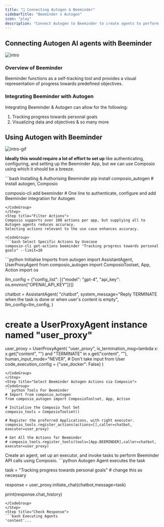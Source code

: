 ```yaml
---
title: "🚀 Connecting Autogen & Beeminder"
sidebarTitle: "Beeminder x Autogen"
icon: "play"
description: "Connect Autogen to Beeminder to create agents to perform tasks using natural language"
---
```


## Connecting Autogen AI agents with Beeminder
![intro](/media/intro.jpg)

### Overview of Beeminder

Beeminder functions as a self-tracking tool and provides a visual representation of progress towards predefined objectives.

### Integrating Beeminder with Autogen

Integrating Beeminder & Autogen can allow for the following:

1. Tracking progress towards personal goals
2. Visualizing data and objectives
& so many more

## Using Autogen with Beeminder
![intro-gif](/media/intro.gif)
<Steps>
<Step title="Setting Up the Environment">

**Ideally this would require a lot of effort to set up** like authenticating, configuring, and setting up the Beeminder App, but we can use Composio using which it should be a breeze.

<CodeGroup>
```bash Installing & Authorising Beeminder
pip install composio_autogen # Install autogen, Composio 

composio-cli add beeminder # One line to authenticate, configure and add Beeminder integration for Autogen
```
</CodeGroup>
</Step>
<Step title="Filter Actions">
Composio supports over 100 actions per app, but supplying all to Autogen agents reduces accuracy.
Selecting actions relevant to the use case enhances accuracy.

<CodeGroup>
```bash Select Specific Actions by Usecase
composio-cli get-actions beeminder "Tracking progress towards personal goals" --limit=10
```
</CodeGroup>

</Step>
<Step title="Import Base Packages">

<CodeGroup>
```python Initialise Imports
from autogen import AssistantAgent, UserProxyAgent
from composio_autogen import ComposioToolset, App, Action
import os

llm_config = {"config_list": [{"model": "gpt-4", "api_key": os.environ["OPENAI_API_KEY"]}]}

chatbot = AssistantAgent(
    "chatbot",
    system_message="Reply TERMINATE when the task is done or when user's content is empty",
    llm_config=llm_config,
)

# create a UserProxyAgent instance named "user_proxy"
user_proxy = UserProxyAgent(
    "user_proxy",
    is_termination_msg=lambda x: x.get("content", "") and "TERMINATE" in x.get("content", ""),
    human_input_mode="NEVER", # Don't take input from User
    code_execution_config = {"use_docker": False}
)
```
</CodeGroup>
</Step>
<Step title="Select Beeminder Autogen Actions via Composio">
<CodeGroup>
```python Tools For Beeminder
# Import from composio_autogen
from composio_autogen import ComposioToolset, App, Action

# Initialise the Composio Tool Set
composio_tools = ComposioToolset()

# Register the preferred Applications, with right executor. 
composio_tools.register_actions(actions=[],caller=chatbot, executor=user_proxy)

# Get All the Actions for Beeminder
# composio_tools.register_tools(tools=[App.BEEMINDER],caller=chatbot, executor=user_proxy) 
```
</CodeGroup>
</Step>
<Step title="Execute the Agent">
Create an agent, set up an executor, and invoke tasks to perform Beeminder API calls using Composio. 
<CodeGroup>
```python Autogen Agent executes the task

task = "Tracking progress towards personal goals" # change this as necessary

response = user_proxy.initiate_chat(chatbot,message=task)

print(response.chat_history)
```
</CodeGroup>
</Step>
<Step title="Check Response">
```bash Executing Agents
'content'...
```
</Step>
</Steps>
